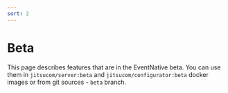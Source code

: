 ```yaml
---
sort: 2
---
```


# Beta

This page describes features that are in the EventNative beta. You can use them in `jitsucom/server:beta` and `jitsucom/configurator:beta` docker images or from git sources - `beta` branch.